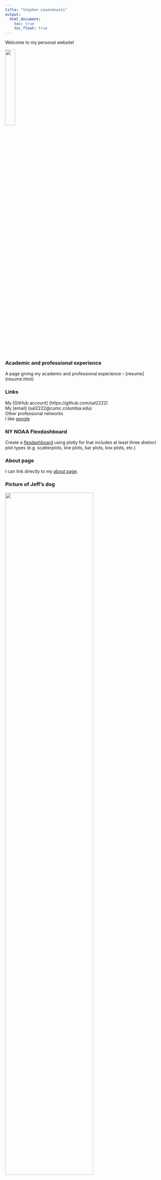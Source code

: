 ```yaml
---
title: "Stephen Lewandowski"
output:
  html_document:
    toc: true
    toc_float: true
---
```


Welcome to my personal website!

<img src="images/cumc_photo.jpg" style="width:25%">

### Academic and professional experience

A page giving my academic and professional experience -- [resume] (resume.html)

### Links 

My [GitHub account] (https://github.com/sal2222)  
My [email] (sal2222@cumc.columbia.edu)  
Other professional networks  
I like [google](https://www.google.com)

### NY NOAA Flexdashboard

Create a [flexdashboard](flexdashboard.html) using plotly for that includes at least three distinct plot types (e.g. scatterplots, line plots, bar plots, box plots, etc.)

### About page

I can link directly to my [about page](about.html).




### Picture of Jeff's dog

<img src="images/p8105_logo.jpg" style="width:75%">

### I can add [code](code.html)

```r
library(tidyverse)
tibble(
    x = 1:10,
    y = x + 2
)

```


